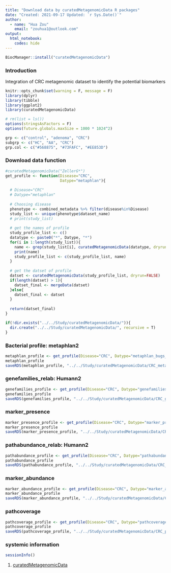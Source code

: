 ```yaml
---
title: "Download data by curatedMetagenomicData R packages"
date: "Created: 2021-09-17 Updated: `r Sys.Date()`"
author: 
  - name: "Hua Zou"
    email: "zouhua1@outlook.com"
output: 
  html_notebook:
    codes: hide
---
```


```r
BiocManager::install("curatedMetagenomicData")
```

### Introduction

Integration of CRC metagenomic dataset to identify the potential biomarkers

```r
knitr::opts_chunk$set(warning = F, message = F)
library(dplyr)
library(tibble)
library(ggplot2)
library(curatedMetagenomicData)

# rm(list = ls())
options(stringsAsFactors = F)
options(future.globals.maxSize = 1000 * 1024^2)

grp <- c("control", "adenoma", "CRC")
subgrp <- c("HC", "AA", "CRC")
grp.col <- c("#568875", "#73FAFC", "#EE853D")
```


### Download data function
```r
#curatedMetagenomicData("ZellerG*")
get_profile <- function(Disease="CRC",
                        Datype="metaphlan"){
  
  # Disease="CRC"
  # Datype="metaphlan"
  
  # Choosing disease
  phenotype <- combined_metadata %>% filter(disease%in%Disease) 
  study_list <- unique(phenotype$dataset_name)
  # print(study_list)
  
  # get the names of profile
  study_profile_list <- c()
  datatype <- paste0("*", Datype, "*")
  for(i in 1:length(study_list)){
    name <- grep(study_list[i], curatedMetagenomicData(datatype, dryrun=TRUE), value=T)
    print(name)
    study_profile_list <- c(study_profile_list, name)
  }
  
  # get the datset of profile
  datset <- curatedMetagenomicData(study_profile_list, dryrun=FALSE)
  if(length(datset) > 1){
    datset_final <- mergeData(datset)
  }else{
    datset_final <- datset
  }
  
  return(datset_final)
}

if(!dir.exists("../../Study/curatedMetagenomicData/")){
  dir.create("../../Study/curatedMetagenomicData/", recursive = T)
}
```


### Bacterial profile: metaphlan2
```r
metaphlan_profile <- get_profile(Disease="CRC", Datype="metaphlan_bugs_list.stool")
metaphlan_profile
saveRDS(metaphlan_profile, "../../Study/curatedMetagenomicData/CRC_metaphlan_Origin.RDS", compress = TRUE)
```


### genefamilies_relab: Humann2
```r
genefamilies_profile <- get_profile(Disease="CRC", Datype="genefamilies_relab.stool")
genefamilies_profile
saveRDS(genefamilies_profile, "../../Study/curatedMetagenomicData/CRC_genefamilies_relab_Origin.RDS", compress = TRUE)
```


### marker_presence
```r
marker_presence_profile <- get_profile(Disease="CRC", Datype="marker_presence.stool")
marker_presence_profile
saveRDS(marker_presence_profile, "../../Study/curatedMetagenomicData/CRC_marker_presence_Origin.RDS", compress = TRUE)
```


### pathabundance_relab: Humann2
```r
pathabundance_profile <- get_profile(Disease="CRC", Datype="pathabundance_relab.stool")
pathabundance_profile
saveRDS(pathabundance_profile, "../../Study/curatedMetagenomicData/CRC_pathabundance_relab_Origin.RDS", compress = TRUE)
```


### marker_abundance
```r
marker_abundance_profile <- get_profile(Disease="CRC", Datype="marker_abundance.stool")
marker_abundance_profile
saveRDS(marker_abundance_profile, "../../Study/curatedMetagenomicData/CRC_marker_abundance_Origin.RDS", compress = TRUE)
```


### pathcoverage
```r
pathcoverage_profile <- get_profile(Disease="CRC", Datype="pathcoverage.stool")
pathcoverage_profile
saveRDS(pathcoverage_profile, "../../Study/curatedMetagenomicData/CRC_pathcoverage_Origin.RDS", compress = TRUE)
```


### systemic information
```r
sessionInfo()
```


1. [curatedMetagenomicData](http://bioconductor.org/packages/release/data/experiment/vignettes/curatedMetagenomicData/inst/doc/curatedMetagenomicData.html#installation)
